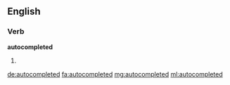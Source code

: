 ==English==

===Verb===
'''autocompleted'''

# {{past of|autocomplete}}

[[de:autocompleted]]
[[fa:autocompleted]]
[[mg:autocompleted]]
[[ml:autocompleted]]